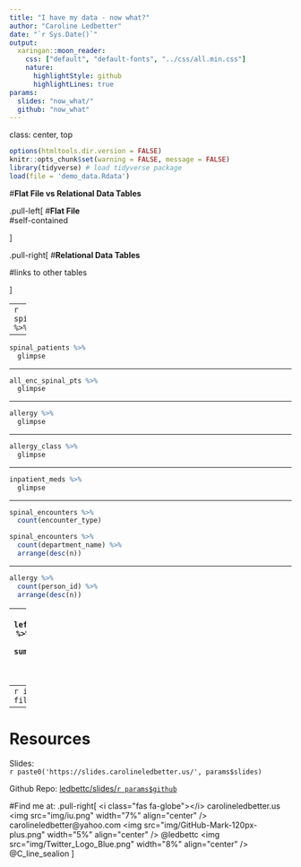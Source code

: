 ```yaml
---
title: "I have my data - now what?"
author: "Caroline Ledbetter"
date: "`r Sys.Date()`"
output: 
  xaringan::moon_reader:
    css: ["default", "default-fonts", "../css/all.min.css"]
    nature:
      highlightStyle: github
      highlightLines: true
params:
  slides: "now_what/"
  github: "now_what"
---
```

class: center, top
<!-- edit slides and repo in the YAML above -->

```r
options(htmltools.dir.version = FALSE)
knitr::opts_chunk$set(warning = FALSE, message = FALSE)
library(tidyverse) # load tidyverse package
load(file = 'demo_data.Rdata')
```

#**Flat File vs Relational Data Tables**  

.pull-left[
#**Flat File**  
#self-contained    
 
]

.pull-right[
#**Relational Data Tables**  

#links to other tables

]

---
```r
spinal_encounters %>% 
  glimpse
```

---

```r
spinal_patients %>% 
  glimpse
```

---

```r
all_enc_spinal_pts %>% 
  glimpse
```

---

```r
allergy %>% 
  glimpse
```

---

```r
allergy_class %>% 
  glimpse
```

---

```r
inpatient_meds %>% 
  glimpse
```

---

```r
spinal_encounters %>% 
  count(encounter_type)

spinal_encounters %>% 
  count(department_name) %>% 
  arrange(desc(n))
```

---

```r
allergy %>% 
  count(person_id) %>% 
  arrange(desc(n))
```

---
```r
allergy %>% 
  left_join(allergy_class) %>% 
  group_by(person_id) %>% 
  summarise(drug_allergy = any(drug), 
            num_drug_allergy = sum(drug))
```

---
```r
inpatient_meds %>% 
  filter(opioid)
```

---
# Resources
<i class="fas fa-globe"></i>
Slides:  
`r paste0('https://slides.carolineledbetter.us/', params$slides)`

Github Repo:
[ledbettc/slides/`r params$github`](`r paste0('https://github.com/ledbettc/slides/', params$github)`)

#Find me at: 
.pull-right[
<i class="fas fa-globe"></i> carolineledbetter.us  
<img src="img/iu.png" width="7%" align="center" />
carolineledbetter@yahoo.com  
<img src="img/GitHub-Mark-120px-plus.png" width="5%" align="center" />
 @ledbettc  
<img src="img/Twitter_Logo_Blue.png" width="8%" align="center" />
@C_line_sealion
]



